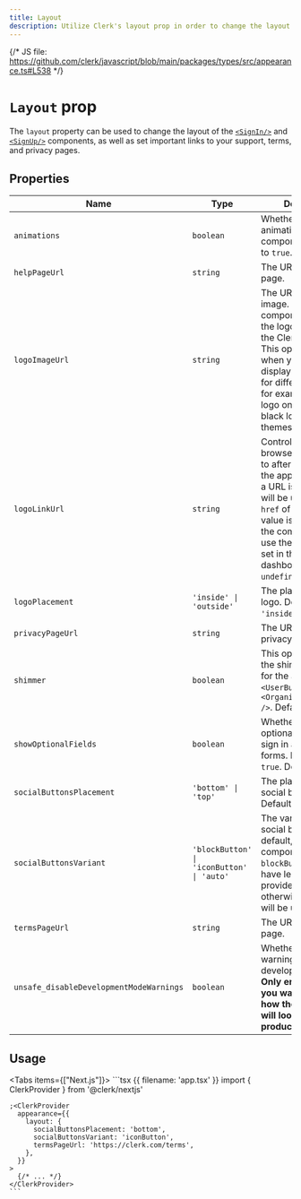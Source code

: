 ```yaml
---
title: Layout
description: Utilize Clerk's layout prop in order to change the layout of the <SignIn /> and <SignUp /> components, as well as set important links to your support, terms and privacy pages.
---
```


{/* JS file: https://github.com/clerk/javascript/blob/main/packages/types/src/appearance.ts#L538 */}

# `Layout` prop

The `layout` property can be used to change the layout of the [`<SignIn/>`](/docs/components/authentication/sign-in) and [`<SignUp/>`](/docs/components/authentication/sign-up) components, as well as set important links to your support, terms, and privacy pages.

## Properties

| Name | Type | Description |
| - | - | - |
| `animations` | `boolean` | Whether to enable animations inside the components. Defaults to `true`. |
| `helpPageUrl` | `string` | The URL to your help page. |
| `logoImageUrl` | `string` | The URL to your logo image. By default, the components will use the logo you've set in the Clerk Dashboard. This option is helpful when you need to display different logos for different themes, for example: white logo on dark themes, black logo on light themes. |
| `logoLinkUrl` | `string` | Controls where the browser will redirect to after the user clicks the application logo. If a URL is provided, it will be used as the `href` of the link. If a value is not passed in, the components will use the Home URL as set in the Clerk dashboard. Defaults to `undefined`. |
| `logoPlacement` | `'inside' \| 'outside'` | The placement of your logo. Defaults to `'inside'`. |
| `privacyPageUrl` | `string` | The URL to your privacy page. |
| `shimmer` | `boolean` | This option enables the shimmer animation for the avatars of `<UserButton />` and `<OrganizationSwitcher />`. Defaults to `true`. |
| `showOptionalFields` | `boolean` | Whether to show optional fields on the sign in and sign up forms. Defaults to `true`. Defaults to `true`. |
| `socialButtonsPlacement` | `'bottom' \| 'top'` | The placement of your social buttons. Defaults to `'top'`. |
| `socialButtonsVariant` | `'blockButton' \| 'iconButton' \| 'auto'` | The variant of your social buttons. By default, the components will use `blockButton` if you have less than 3 social providers enabled, otherwise `iconButton` will be used. |
| `termsPageUrl` | `string` | The URL to your terms page. |
| `unsafe_disableDevelopmentModeWarnings` | `boolean` | Whether development warnings show up in development mode. **Only enable this if you want to preview how the components will look in production.** |

## Usage

<Tabs items={["Next.js"]}>
  <Tab>
    ```tsx {{ filename: 'app.tsx' }}
    import { ClerkProvider } from '@clerk/nextjs'

    ;<ClerkProvider
      appearance={{
        layout: {
          socialButtonsPlacement: 'bottom',
          socialButtonsVariant: 'iconButton',
          termsPageUrl: 'https://clerk.com/terms',
        },
      }}
    >
      {/* ... */}
    </ClerkProvider>
    ```
  </Tab>
</Tabs>
